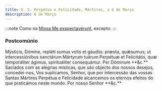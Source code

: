 ```yaml
---
title: S. S. Perpétua e Felicidade, Mártires, a 6 de Março
description: 6 de Março
---
```


:::note
Como na [Missa Me exspectavérunt](/missal/comum/19muitasvirgensmartires.mdx), excepto:
:::

### Postcomúnio

<div class="side-by-side not-content">
  <span>
    Mýsticis, Dómine, repléti sumus votis et gáudiis: præsta, quǽsumus; ut
    intercessiónibus sanctárum Mártyrum tuárum Perpétuæ et Felicitátis, quæ
    temporáliter ágimus, spirituáliter consequámur. Per Dóminum **&c.**
  </span>
  <span>
    Saciados com as alegrias místicas, que são objecto dos nossos desejos,
    concedei-nos, Vos suplicamos, Senhor, que por intercessão das vossas Santas
    Mártires Perpétua e Felicidade alcancemos os eternos efeitos do que
    praticámos neste mundo. Por nosso Senhor **&c.**
  </span>
</div>
